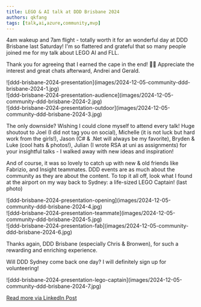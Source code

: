 ```yaml
---
title: LEGO & AI talk at DDD Brisbane 2024
authors: qkfang
tags: [talk,ai,azure,community,mvp]
---
```



4am wakeup and 7am flight - totally worth it for an wonderful day at DDD Brisbane last Saturday! I'm so flattered and grateful that so many people joined me for my talk about LEGO AI and FLL. 

Thank you for agreeing that I earned the cape in the end! 🦸‍♂️ Appreciate the interest and great chats afterward, Andrei and Gerald.

<div className="img-grid">
  <div className="img-item">
    ![ddd-brisbane-2024-presentation](images/2024-12-05-community-ddd-brisbane-2024-1.jpg)
  </div>
  <div className="img-item">
    ![ddd-brisbane-2024-presentation-audience](images/2024-12-05-community-ddd-brisbane-2024-2.jpg)
  </div>
  <div className="img-item">
    ![ddd-brisbane-2024-presentation-outdoor](images/2024-12-05-community-ddd-brisbane-2024-3.jpg)
  </div>
</div>
 
The only downside? Wishing I could clone myself to attend every talk! Huge shoutout to Joel (I did not tag you on social), Michelle (it is not luck but hard work from the girls!), Jason (C# & .Net will always be my favorite), Bryden & Luke (cool hats & photos!), Julian (I wrote RSA at uni as assignments) for your insightful talks - I walked away with new ideas and inspiration!

And of course, it was so lovely to catch up with new & old friends like Fabrizio, and Insight teammates. DDD events are as much about the community as they are about the content. To top it all off, look what I found at the airport on my way back to Sydney: a life-sized LEGO Captain! (last photo)

<div className="img-grid">
  <div className="img-item">
    ![ddd-brisbane-2024-presentation-opening](images/2024-12-05-community-ddd-brisbane-2024-4.jpg)
  </div>
  <div className="img-item">
    ![ddd-brisbane-2024-presentation-teammate](images/2024-12-05-community-ddd-brisbane-2024-5.jpg)
  </div>
  <div className="img-item">
    ![ddd-brisbane-2024-presentation-fab](images/2024-12-05-community-ddd-brisbane-2024-6.jpg)
  </div>
</div>

Thanks again, DDD Brisbane (especially Chris & Bronwen), for such a rewarding and enriching experience.

Will DDD Sydney come back one day? I will definitely sign up for volunteering!

<div className="img-grid">
  <div className="img-item">
    ![ddd-brisbane-2024-presentation-lego-captain](images/2024-12-05-community-ddd-brisbane-2024-7.jpg)
  </div>
</div>



<a href="https://www.linkedin.com/posts/qkfang_lego-ai-fll-activity-7271777724048793600-5g-Q" target="_blank">Read more via LinkedIn Post</a>
